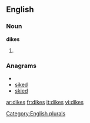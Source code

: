 
==English==

===Noun===
'''dikes'''

# {{plural of|[[dike]]}}

===Anagrams===
* {{alphagram|deiks}}
* [[siked#English|siked]]
* [[skied#English|skied]]


[[Category:English plurals]]

[[ar:dikes]]
[[fr:dikes]]
[[it:dikes]]
[[vi:dikes]]